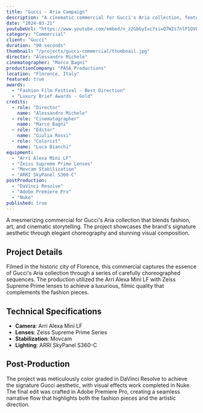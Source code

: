 ```yaml
---
title: "Gucci - Aria Campaign"
description: "A cinematic commercial for Gucci's Aria collection, featuring elegant choreography and stunning visual storytelling."
date: "2024-03-21"
youtubeUrl: "https://www.youtube.com/embed/n_z2GbGyIxc?si=Q7WZs7nlP1QVEJRP"
category: "Commercial"
client: "Gucci"
duration: "90 seconds"
thumbnail: "/projects/gucci-commercial/thumbnail.jpg"
director: "Alessandro Michele"
cinematographer: "Marco Bagni"
productionCompany: "PASA Productions"
location: "Florence, Italy"
featured: true
awards:
  - "Fashion Film Festival - Best Direction"
  - "Luxury Brief Awards - Gold"
credits:
  - role: "Director"
    name: "Alessandro Michele"
  - role: "Cinematographer"
    name: "Marco Bagni"
  - role: "Editor"
    name: "Giulia Rossi"
  - role: "Colorist"
    name: "Luca Bianchi"
equipment:
  - "Arri Alexa Mini LF"
  - "Zeiss Supreme Prime Lenses"
  - "Movcam Stabilization"
  - "ARRI SkyPanel S360-C"
postProduction:
  - "DaVinci Resolve"
  - "Adobe Premiere Pro"
  - "Nuke"
published: true
---
```


A mesmerizing commercial for Gucci's Aria collection that blends fashion, art, and cinematic storytelling. The project showcases the brand's signature aesthetic through elegant choreography and stunning visual composition.

## Project Details

Filmed in the historic city of Florence, this commercial captures the essence of Gucci's Aria collection through a series of carefully choreographed sequences. The production utilized the Arri Alexa Mini LF with Zeiss Supreme Prime lenses to achieve a luxurious, filmic quality that complements the fashion pieces.

## Technical Specifications

- **Camera**: Arri Alexa Mini LF
- **Lenses**: Zeiss Supreme Prime Series
- **Stabilization**: Movcam
- **Lighting**: ARRI SkyPanel S360-C

## Post-Production

The project was meticulously color graded in DaVinci Resolve to achieve the signature Gucci aesthetic, with visual effects work completed in Nuke. The final edit was crafted in Adobe Premiere Pro, creating a seamless narrative flow that highlights both the fashion pieces and the artistic direction. 